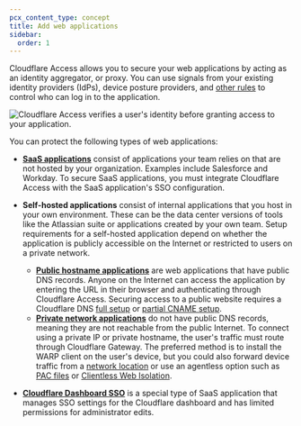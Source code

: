 ```yaml
---
pcx_content_type: concept
title: Add web applications
sidebar:
  order: 1
---
```



<Render file="survey" />

Cloudflare Access allows you to secure your web applications by acting as an identity aggregator, or proxy. You can use signals from your existing identity providers (IdPs), device posture providers, and [other rules](/cloudflare-one/policies/access/#selectors) to control who can log in to the application.

![Cloudflare Access verifies a user's identity before granting access to your application.](~/assets/images/cloudflare-one/applications/diagram-saas.jpg)

You can protect the following types of web applications:

- [**SaaS applications**](/cloudflare-one/applications/configure-apps/saas-apps/) consist of applications your team relies on that are not hosted by your organization. Examples include Salesforce and Workday. To secure SaaS applications, you must integrate Cloudflare Access with the SaaS application's SSO configuration.

- **Self-hosted applications** consist of internal applications that you host in your own environment. These can be the data center versions of tools like the Atlassian suite or applications created by your own team. Setup requirements for a self-hosted application depend on whether the application is publicly accessible on the Internet or restricted to users on a private network.

  - [**Public hostname applications**](/cloudflare-one/applications/configure-apps/self-hosted-public-app/) are web applications that have public DNS records. Anyone on the Internet can access the application by entering the URL in their browser and authenticating through Cloudflare Access. Securing access to a public website requires a Cloudflare DNS [full setup](/dns/zone-setups/full-setup/) or [partial CNAME setup](/dns/zone-setups/partial-setup/).
  - [**Private network applications**](/cloudflare-one/applications/non-http/self-hosted-private-app/) do not have public DNS records, meaning they are not reachable from the public Internet. To connect using a private IP or private hostname, the user's traffic must route through Cloudflare Gateway. The preferred method is to install the WARP client on the user's device, but you could also forward device traffic from a [network location](/magic-wan/) or use an agentless option such as [PAC files](/cloudflare-one/connections/connect-devices/agentless/pac-files/) or [Clientless Web Isolation](/cloudflare-one/policies/browser-isolation/setup/clientless-browser-isolation/).

- [**Cloudflare Dashboard SSO**](/cloudflare-one/applications/configure-apps/dash-sso-apps/) is a special type of SaaS application that manages SSO settings for the Cloudflare dashboard and has limited permissions for administrator edits.

